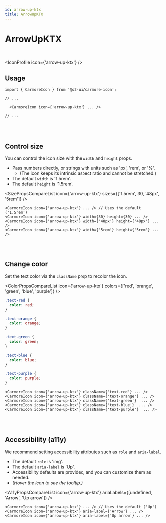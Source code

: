 ```yaml
---
id: arrow-up-ktx
title: ArrowUpKTX
---
```




# ArrowUpKTX

<br />

<IconProfile icon={'arrow-up-ktx'} />

## Usage

```tsx
import { CarmoreIcon } from '@o2-ui/carmore-icon';

// ...

  <CarmoreIcon icon={'arrow-up-ktx'} ... />

// ...
```

<br />
<br />

## Control size

You can control the icon size with the `width` and `height` props.

- Pass numbers directly, or strings with units such as 'px', 'rem', or '%'.
  - (The icon keeps its intrinsic aspect ratio and cannot be stretched.)
- The default `width` is '1.5rem'.
- The default `height` is '1.5rem'.

<SizePropsCompareList icon={'arrow-up-ktx'} sizes={['1.5rem', 30, '48px', '5rem']} />

```tsx
<CarmoreIcon icon={'arrow-up-ktx'} ... /> // Uses the default ('1.5rem')
<CarmoreIcon icon={'arrow-up-ktx'} width={30} height={30} ... />
<CarmoreIcon icon={'arrow-up-ktx'} width={'48px'} height={'48px'} ... />
<CarmoreIcon icon={'arrow-up-ktx'} width={'5rem'} height={'5rem'} ... />
```

<br />
<br />

## Change color

Set the text color via the `className` prop to recolor the icon.

<ColorPropsCompareList icon={'arrow-up-ktx'} colors={['red', 'orange', 'green', 'blue', 'purple']} />

```css
.text-red {
  color: red;
}

.text-orange {
  color: orange;
}

.text-green {
  color: green;
}

.text-blue {
  color: blue;
}

.text-purple {
  color: purple;
}
```

```tsx
<CarmoreIcon icon={'arrow-up-ktx'} className={'text-red'} ... />
<CarmoreIcon icon={'arrow-up-ktx'} className={'text-orange'} ... />
<CarmoreIcon icon={'arrow-up-ktx'} className={'text-green'}  ... />
<CarmoreIcon icon={'arrow-up-ktx'} className={'text-blue'}  ... />
<CarmoreIcon icon={'arrow-up-ktx'} className={'text-purple'}  ... />
```

<br />
<br />

## Accessibility (a11y)

We recommend setting accessibility attributes such as `role` and `aria-label`.

- The default `role` is 'img'.
- The default `aria-label` is 'Up'.
- Accessibility defaults are provided, and you can customize them as needed.
- _(Hover the icon to see the tooltip.)_

<A11yPropsCompareList icon={'arrow-up-ktx'} ariaLabels={[undefined, 'Arrow', 'Up arrow']} />

```tsx
<CarmoreIcon icon={'arrow-up-ktx'} ... /> // Uses the default ('Up')
<CarmoreIcon icon={'arrow-up-ktx'} aria-label={'Arrow'} ... />
<CarmoreIcon icon={'arrow-up-ktx'} aria-label={'Up arrow'} ... />
```
